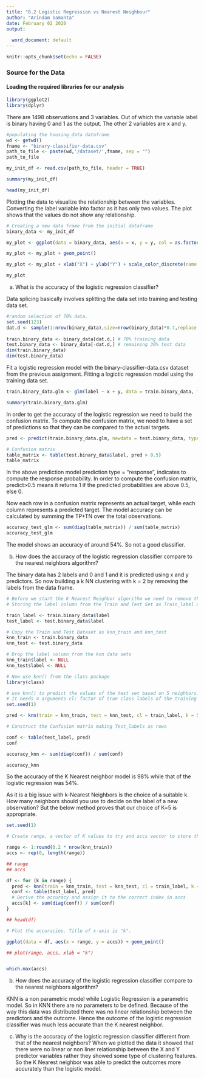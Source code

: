 ```yaml
---
title: "8.2 Logistic Regression vs Nearest Neighbour"
author: "Arindam Samanta"
date: February 02 2020
output:
  
  word_document: default
---
```


```r
knitr::opts_chunk$set(echo = FALSE)
```

### Source for the Data 


#### Loading the required libraries for our analysis

```r
library(ggplot2)
library(dplyr)
```
There are 1498 observations and 3 variables. Out of which the variable label is binary having 0 and 1 as the output. The other 2 variables are x and y.
```r
#populating the housing_data dataframe
wd <- getwd()
fname <- "binary-classifier-data.csv"
path_to_file <- paste(wd,'/dataset/',fname, sep = "")
path_to_file

my_init_df <- read.csv(path_to_file, header = TRUE)

summary(my_init_df)

head(my_init_df)
```
Plotting the data to visualize the relationship between the variables. Converting the label variable into factor as it has only two values. The plot shows that the values do not show any relationship.

```r
# Creating a new data frame from the initial dataframe
binary_data <- my_init_df

my_plot <- ggplot(data = binary_data, aes(x = x, y = y, col = as.factor(label)))

my_plot <- my_plot + geom_point()

my_plot <- my_plot + xlab("X") + ylab("Y") + scale_color_discrete(name = "Label")

my_plot

```

a. What is the accuracy of the logistic regression classifier?

Data splicing basically involves splitting the data set into training and testing data set.

```r
#random selection of 70% data.
set.seed(123)
dat.d <- sample(1:nrow(binary_data),size=nrow(binary_data)*0.7,replace = FALSE) 
 
train.binary_data <- binary_data[dat.d,] # 70% training data
test.binary_data <- binary_data[-dat.d,] # remaining 30% test data
dim(train.binary_data)
dim(test.binary_data)
```

Fit a logistic regression model with the binary-classifier-data.csv dataset from the previous assignment.
Fitting a logictic regression model using the training data set.

```r

train.binary_data.glm <- glm(label ~ x + y, data = train.binary_data, family = binomial)

summary(train.binary_data.glm)

```
In order to get the accuracy of the logistic regression we need to build the confusion matrix. To compute the confusion matrix, we need to have a set of predictions so that they can be compared to the actual targets.
```r

pred <- predict(train.binary_data.glm, newdata = test.binary_data, type = "response")

# Confusion matrix
table_matrix <- table(test.binary_data$label, pred > 0.5)
table_matrix

```
In the above prediction model prediction type = "response", indicates to compute the response probability. In order to compute the confusion matrix, predict>0.5 means it returns 1 if the predicted probabilities are above 0.5, else 0.

Now each row in a confusion matrix represents an actual target, while each column represents a predicted target. The model accuracy can be calculated by summing the TP+TN over the total observations.

```r

accuracy_test_glm <- sum(diag(table_matrix)) / sum(table_matrix)
accuracy_test_glm

```
The model shows an accuracy of around 54%. So not a good classifier.

b. How does the accuracy of the logistic regression classifier compare to the nearest neighbors algorithm?

The binary data has 2 labels and 0 and 1 and it is predicted using x and y predictors. So now building a k NN clustering with k = 2 by removing the labels from the data frame.

```r
# Before we start the K Nearest Neighbor algorithm we need to remove the outcome variable from the Train and test data sets
# Storing the label column from the Train and Test Set as Train_label and Test_label

train_label <- train.binary_data$label
test_label <- test.binary_data$label

# Copy the Train and Test Dataset as knn_train and knn_test
knn_train <- train.binary_data
knn_test <- test.binary_data

# Drop the label column from the knn data sets
knn_train$label <- NULL
knn_test$label <- NULL

# Now use knn() from the class package
library(class)

# use knn() to predict the values of the test set based on 5 neighbors.
# It needs 4 arguments cl: factor of true class labels of the training set
set.seed(1)

pred <- knn(train = knn_train, test = knn_test, cl = train_label, k = 5)

# Construct the Confusion matrix making Test_labels as rows

conf <- table(test_label, pred)
conf

accuracy_knn <- sum(diag(conf)) / sum(conf)

accuracy_knn

```
So the accuracy of the K Nearest neighbor model is 98% while that of the logistic regression was 54%.

As it is a big issue with k-Nearest Neighbors is the choice of a suitable k. How many neighbors should you use to decide on the label of a new observation? But the below method proves that our choice of K=5 is appropriate.

```r

set.seed(1)

# Create range, a vector of K values to try and accs vector to store the accuracies for these different values

range <- 1:round(0.2 * nrow(knn_train))
accs <- rep(0, length(range))

## range
## accs

df <- for (k in range) {
  pred <- knn(train = knn_train, test = knn_test, cl = train_label, k = k)
  conf <- table(test_label, pred)
  # Derive the accuracy and assign it to the correct index in accs
  accs[k] <- sum(diag(conf)) / sum(conf)
}

## head(df)

# Plot the accuracies. Title of x-axis is "k".

ggplot(data = df, aes(x = range, y = accs)) + geom_point() 

## plot(range, accs, xlab = "k")


which.max(accs)

```


b. How does the accuracy of the logistic regression classifier compare to the nearest neighbors algorithm?

KNN is a non parametric model while Logistic Regression is a parametric model. So in KNN there are no parameters to be defined.
Because of the way this data was distributed there was no linear relationship between the predictors and the outcome. Hence the outcome of the logistic regression classifier was much less accurate than the K nearest neighbor.



c. Why is the accuracy of the logistic regression classifier different from that of the nearest neighbors?
When we plotted the data it showed that there were no linear or non liner relationship between the X and Y predictor variables rather they showed some type of clustering features. So the K Nearest neighbor was able to predict the outcomes more accurately than the logistic model.